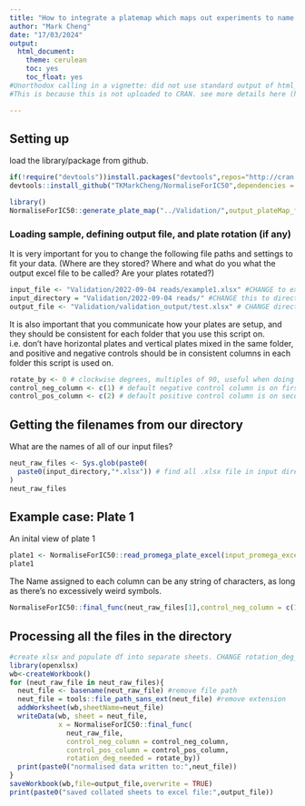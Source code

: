 ```yaml
---
title: "How to integrate a platemap which maps out experiments to name columns automatically and group results."
author: "Mark Cheng"
date: "17/03/2024"
output:
  html_document: 
    theme: cerulean
    toc: yes
    toc_float: yes
#Unorthodox calling in a vignette: did not use standard output of html_vignette (which is simpler but more space efficient), but rather traditional .rmd html_document format.
#This is because this is not uploaded to CRAN. see more details here (https://bookdown.org/yihui/rmarkdown/r-package-vignette.html).

---
```

## Setting up
load the library/package from github.
```r
if(!require("devtools"))install.packages("devtools",repos="http://cran.us.r-project.org")
devtools::install_github("TKMarkCheng/NormaliseForIC50",dependencies = TRUE)
```

```r
library()
NormaliseForIC50::generate_plate_map("../Validation/",output_plateMap_file = "test.xlsx")
```


### Loading sample, defining output file, and plate rotation (if any)
It is very important for you to change the following file paths and settings to fit your data. (Where are they stored? Where and what do you what the output excel file to be called? Are your plates rotated?)
```r


input_file <- "Validation/2022-09-04 reads/example1.xlsx" #CHANGE to example file in your directory for troubleshooting
input_directory = "Validation/2022-09-04 reads/" #CHANGE this to directory of input .xlsx data files
output_file <- "Validation/validation_output/test.xlsx" # CHANGE directory and name for yourself
```

It is also important that you communicate how your plates are setup, and they should be consistent for each folder that you use this script on. i.e. don't have horizontal plates and vertical plates mixed in the same folder, and positive and negative controls should be in consistent columns in each folder this script is used on.
```r
rotate_by <- 0 # clockwise degrees, multiples of 90, useful when doing 12 fold dilutions.
control_neg_column <- c(1) # default negative control column is on first column from the left
control_pos_column <- c(2) # default positive control column is on second column from the left
```
## Getting the filenames from our directory
What are the names of all of our input files?
```r
neut_raw_files <- Sys.glob(paste0(
  paste0(input_directory,"*.xlsx")) # find all .xlsx file in input directory
)
neut_raw_files
```
## Example case: Plate 1
An inital view of plate 1
```r
plate1 <- NormaliseForIC50::read_promega_plate_excel(input_promega_excel_file_path = input_file)
plate1
```
The Name assigned to each column can be any string of characters, as long as there's no excessively weird symbols.

```r
NormaliseForIC50::final_func(neut_raw_files[1],control_neg_column = c(1),control_pos_column = c(2), rotation_deg_needed = rotate_by)
```
## Processing all the files in the directory

```r
#create xlsx and populate df into separate sheets. CHANGE rotation_deg_needed if the plate was ROTATED when setting up.
library(openxlsx)
wb<-createWorkbook()
for (neut_raw_file in neut_raw_files){
  neut_file <- basename(neut_raw_file) #remove file path
  neut_file = tools::file_path_sans_ext(neut_file) #remove extension
  addWorksheet(wb,sheetName=neut_file)
  writeData(wb, sheet = neut_file,
            x = NormaliseForIC50::final_func(
              neut_raw_file,
              control_neg_column = control_neg_column,
              control_pos_column = control_pos_column,
              rotation_deg_needed = rotate_by))
  print(paste0("normalised data written to:",neut_file))
}
saveWorkbook(wb,file=output_file,overwrite = TRUE)
print(paste0("saved collated sheets to excel file:",output_file))
```
